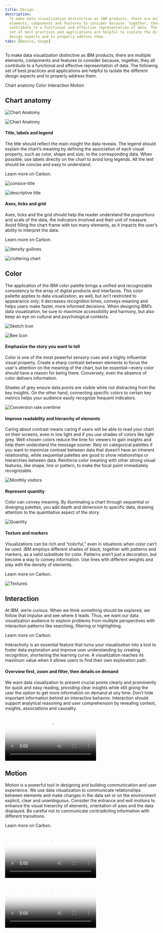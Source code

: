 ```yaml
---
title: Design
description:
  To make data visualization distinctive as IBM products, there are multiple
  elements, components and features to consider because, together, they all
  contribute to a functional and effective representation of data. The following
  set of best practices and applications are helpful to isolate the different
  design aspects and to properly address them.
tabs: [Basics, Usage]
---
```




<PageDescription>

To make data visualization distinctive as IBM products, there are multiple
elements, components and features to consider because, together, they all
contribute to a functional and effective representation of data. The following
set of best practices and applications are helpful to isolate the different
design aspects and to properly address them.

</PageDescription>

<AnchorLinks>
  <AnchorLink>Chart anatomy</AnchorLink>
  <AnchorLink>Color</AnchorLink>
  <AnchorLink>Interaction</AnchorLink>
  <AnchorLink>Motion</AnchorLink>
</AnchorLinks>

## Chart anatomy

<Row>
<Column colMd={8} colLg={8}>

<GifPlayer color="dark">

![Chart Anatomy](/images/Basics/chart_anatomy/Design_ChartAnatomy_Animation.gif)

![Chart Anatomy](/images/Basics/chart_anatomy/Design_ChartAnatomy.jpg)

</GifPlayer>

</Column>
</Row>

#### Title, labels and legend

<Row>
<Column colMd={5} colLg={8}>

The title should reflect the main insight the data reveals. The legend should
explain the chart’s meaning by defining the association of each visual property,
such as color, shape and size, to the corresponding data. When possible, use
labels directly on the chart to avoid long legends. All the text should be
concise and easy to understand.

</Column>
<Column colMd={2} colLg={3} >

<div className="mini-card-container">

<p className="description">Learn more on Carbon.</p>

<MiniCard
  link="https://www.carbondesignsystem.com/data-visualization/legends"
  labelName="Legends"
  iconImage={favicon}
  altText="carbon"></MiniCard>

</div>
</Column>
</Row>

<DoDontRow>
<DoDont caption="Concise title">

![consice-title](/images/Basics/chart_anatomy/title_labels_legend/do_example.svg)

</DoDont>
<DoDont type="dont" caption="Long and too descriptive title">

![descriptive title](/images/Basics/chart_anatomy/title_labels_legend/don't.svg)

</DoDont>
</DoDontRow>

#### Axes, ticks and grid

<Row>
<Column colMd={5} colLg={8}>

Axes, ticks and the grid should help the reader understand the proportions and
scale of the data, the indicators involved and their unit of measure. Avoid
filling the chart frame with too many elements, as it impacts the user’s ability
to interpret the data.

</Column>
<Column colMd={2} colLg={3} >

<div className="mini-card-container">

<p className="description">Learn more on Carbon.</p>

<MiniCard
  link="https://www.carbondesignsystem.com/data-visualization/axes-and-labels"
  labelName="Axes and labels"
  iconImage={favicon}
  altText="carbon"></MiniCard>

</div>
</Column>
</Row>

<DoDontRow>
<DoDont caption="Use the correct density of grid lines and labels.">

![density guilines](/images/Basics/chart_anatomy/axes_ticks_and_grid/dos_axes.svg)

</DoDont>
<DoDont type="dont" caption="Don’t use too many elements or the chart will be difficult to read.">

![cluttering chart](/images/Basics/chart_anatomy/axes_ticks_and_grid/donts_axes.svg)

</DoDont>
</DoDontRow>

## Color

The application of the IBM color palette brings a unified and recognizable
consistency to the array of digital products and interfaces. This color pallette
applies to data visualization, as well, but isn’t restricted to appearance only;
it decreases recognition times, conveys meaning and helps users make faster,
more informed decisions. When designing IBM’s data visualization, be sure to
maximize accessibility and harmony, but also keep an eye on cultural and
psychological contexts.

<Row className="resource-card-group">
<Column colMd={4} colLg={4} noGutterSm>
<ResourceCard
subTitle="Data visualization palette"
href="https://www.carbondesignsystem.com/data-visualization/color-palettes/"
actionIcon="launch"
>

![Sketch Icon](../../images/carbon.png)

</ResourceCard>
</Column>
<Column colMd={4} colLg={4} noGutterSm>
    <ResourceCard
      subTitle="IBM color palette (.ase and .clr)"
      href="https://github.com/carbon-design-system/carbon/raw/master/packages/colors/artifacts/IBM_Colors.zip"
      actionIcon="download"
      >

![Bee Icon](../../images/zip.png)

  </ResourceCard>
</Column>
</Row>

#### Emphasize the story you want to tell

Color is one of the most powerful sensory cues and a highly influential visual
property. Create a sharp contrast between elements to focus the user's attention
on the meaning of the chart, but be essential—every color should have a reason
for being there. Conversely, even the absence of color delivers information.

Shades of grey ensure data points are visible while not distracting from the key
insights. On the other hand, connecting specific colors to certain key metrics
helps your audience easily recognize frequent indicators.

<Row>
<Column colMd={8} colLg={8}>

![Conversion rate overtime](/images/Basics/color/conversion_rate.svg)

</Column>
</Row>

#### Improve readability and hierarchy of elements

Caring about contrast means caring if users will be able to read your chart on
their screens, even in low light and if you use shades of colors like light
grey. Well-chosen colors reduce the time for viewers to gain insights and help
them understand the message sooner. Rely on categorical palettes if you want to
maximize contrast between data that doesn’t have an inherent relationship, while
sequential palettes are good to show relationships or hierarchies between data.
Reinforce color meaning with other strong visual features, like shape, line or
pattern, to make the focal point immediately recognizable.

<Row>
<Column colMd={8} colLg={8}>

![Monthly visitors](/images/Basics/color/monthly_visitors.svg)

</Column>
</Row>

#### Represent quantity

Color can convey meaning. By illuminating a chart through sequential or
diverging palettes, you add depth and dimension to specific data, drawing
attention to the quantitative aspect of the story.

<Row>
<Column colMd={8} colLg={8}>

![Quantity](/images/Basics/color/top_botnet.svg)

</Column>
</Row>

#### Texture and markers

<Row>
<Column colMd={5} colLg={8}>

Visualizations can be rich and “colorful,” even in situations when color can’t
be used. IBM employs different shades of black, together with patterns and
markers, as a valid substitute for color. Patterns aren’t just a decoration, but
become a way to convey information. Use lines with different weights and play
with the density of elements.

</Column>
<Column colMd={2} colLg={3} >

<div className="mini-card-container">

<p className="description">Learn more on Carbon.</p>

<MiniCard
  link="https://www.carbondesignsystem.com/guidelines/accessibility/overview"
  labelName="Accessibility"
  iconImage={favicon}
  altText="carbon"></MiniCard>

</div>

</Column>
</Row>

<Row>
<Column colMd={8} colLg={8}>

![Textures](/images/Basics/color/optimization.svg)

</Column>
</Row>

## Interaction

<Row>
<Column colMd={5} colLg={8}>

At IBM, we’re curious. When we think something should be explored, we follow
that impulse and see where it leads. Thus, we want our data visualization
audience to explore problems from multiple perspectives with interaction
patterns like searching, filtering or highlighting.

</Column>
<Column colMd={2} colLg={3} >

<div className="mini-card-container">

<p className="description">Learn more on Carbon.</p>

<MiniCard
  link="https://www.carbondesignsystem.com/patterns/overview"
  labelName="Patterns"
  iconImage={favicon}
  altText="carbon"></MiniCard>

</div>

</Column>
</Row>

Interactivity is an essential feature that turns your visualization into a tool
to foster data exploration and improve user understanding by creating
recognition, shortening the learning curve. A visualization reaches its maximum
value when it allows users to find their own exploration path.

#### Overview first, zoom and filter, then details on demand

We want data visualization to present crucial points clearly and prominently for
quick and easy reading, providing clear insights while still giving the user the
option to get more information on demand at any time. Don’t hide important
information behind an interactive behavior. Interaction should support
analytical reasoning and user comprehension by revealing context, insights,
associations and causality.

<Row>
<Column colMd={8} colLg={8}>

<Video
  src="/videos/dataviz/Design_Interaction.mp4"
  poster="/images/dataviz/design_interaction.png"
/>

</Column>
</Row>

## Motion

<Row>
<Column colMd={5} colLg={8}>

Motion is a powerful tool in designing and building communication and user
experience. We use data visualization to communicate relationships between
elements and make changes in the data set or on the environment explicit, clear
and unambiguous. Consider the entrance and exit motions to enhance the visual
hierarchy of elements, orientation of axes and the data displayed. Be careful
not to communicate contradicting information with different transitions.

</Column>
<Column colMd={2} colLg={3}>

<div className="mini-card-container">

<p className="description">Learn more on Carbon.</p>

<MiniCard
  link="https://www.ibm.com/design/language/motion-ui/basics"
  labelName="Motion"
  iconImage={favicon}
  altText="carbon"></MiniCard>

</div>

</Column>
</Row>

<DoDontRow>
<DoDont color="dark" caption="Animation emphasizes changes.">

<Video
  src="/videos/dataviz/Design_Motion_DO.mp4"
  poster="/images/dataviz/Design_Motion_DO.png"
/>

</DoDont>
<DoDont type="dont" color="dark" caption="Animation hides connections.">

<Video
  src="/videos/dataviz/Design_Motion_DONTS.mp4"
  poster="/images/dataviz//Design_Motion_DONTS.png"
/>

</DoDont>
</DoDontRow>
